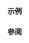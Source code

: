 {{include page|cpp/chrono/year_and_month operator_arith|year_month}}

===示例===
{{example
|code=
#include &lt;cassert&gt;
#include &lt;chrono&gt;
 
int main()
{
    auto ym{std::chrono::day(1)/7/2023};
    
    ym -= std::chrono::years{2};
    assert(ym.month() == std::chrono::July);
    assert(ym.year() == std::chrono::year(2021));

    ym += std::chrono::months{7};
    assert(ym.month() == std::chrono::month(2));
    assert(ym.year() == std::chrono::year(2022));
}
}}

===参阅===
{{dsc begin}}
{{dsc inc|{{BASEPAGENAMEE}}/dsc operator arith 2}}
{{dsc end}}

{{langlinks|en|es|ja|ru}}